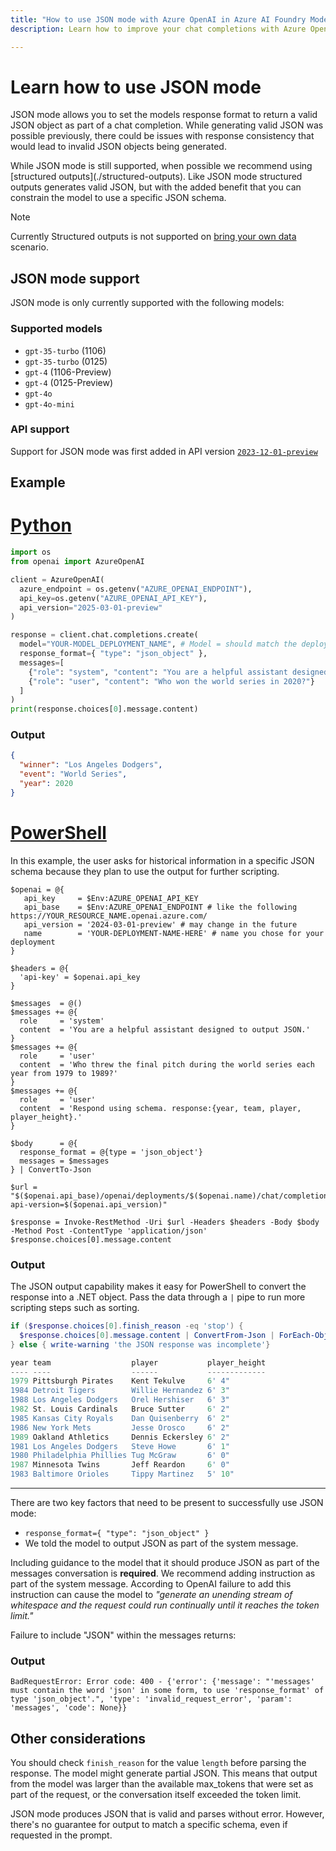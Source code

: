 ```yaml
---
title: "How to use JSON mode with Azure OpenAI in Azure AI Foundry Models"
description: Learn how to improve your chat completions with Azure OpenAI JSON mode

---
```


# Learn how to use JSON mode

JSON mode allows you to set the models response format to return a valid JSON object as part of a chat completion. While generating valid JSON was possible previously, there could be issues with response consistency that would lead to invalid JSON objects being generated.

<Note>
While JSON mode is still supported, when possible we recommend using [structured outputs](./structured-outputs). Like JSON mode structured outputs generates valid JSON, but with the added benefit that you can constrain the model to use a specific JSON schema.
</Note>

>[!NOTE]
> Currently Structured outputs is not supported on [bring your own data](../concepts/use-your-data) scenario.

## JSON mode support

JSON mode is only currently supported with the following models:

### Supported models

* `gpt-35-turbo` (1106)
* `gpt-35-turbo` (0125)
* `gpt-4` (1106-Preview)
* `gpt-4` (0125-Preview)
* `gpt-4o`
* `gpt-4o-mini`

### API support

Support for JSON mode was first added in API version [`2023-12-01-preview`](https://github.com/Azure/azure-rest-api-specs/blob/main/specification/cognitiveservices/data-plane/AzureOpenAI/inference/preview/2023-12-01-preview/inference.json)

## Example

# [Python](#tab/python)

```python
import os
from openai import AzureOpenAI

client = AzureOpenAI(
  azure_endpoint = os.getenv("AZURE_OPENAI_ENDPOINT"), 
  api_key=os.getenv("AZURE_OPENAI_API_KEY"),  
  api_version="2025-03-01-preview"
)

response = client.chat.completions.create(
  model="YOUR-MODEL_DEPLOYMENT_NAME", # Model = should match the deployment name you chose for your model deployment
  response_format={ "type": "json_object" },
  messages=[
    {"role": "system", "content": "You are a helpful assistant designed to output JSON."},
    {"role": "user", "content": "Who won the world series in 2020?"}
  ]
)
print(response.choices[0].message.content)
```

### Output

```json
{
  "winner": "Los Angeles Dodgers",
  "event": "World Series",
  "year": 2020
}
```

# [PowerShell](#tab/powershell)

In this example, the user asks for historical information in a specific JSON schema
because they plan to use the output for further scripting.

```powershell-interactive
$openai = @{
   api_key     = $Env:AZURE_OPENAI_API_KEY
   api_base    = $Env:AZURE_OPENAI_ENDPOINT # like the following https://YOUR_RESOURCE_NAME.openai.azure.com/
   api_version = '2024-03-01-preview' # may change in the future
   name        = 'YOUR-DEPLOYMENT-NAME-HERE' # name you chose for your deployment
}

$headers = @{
  'api-key' = $openai.api_key
}

$messages  = @()
$messages += @{
  role     = 'system'
  content  = 'You are a helpful assistant designed to output JSON.'
}
$messages += @{
  role     = 'user'
  content  = 'Who threw the final pitch during the world series each year from 1979 to 1989?'
}
$messages += @{
  role     = 'user'
  content  = 'Respond using schema. response:{year, team, player, player_height}.'
}

$body      = @{
  response_format = @{type = 'json_object'}
  messages = $messages
} | ConvertTo-Json

$url = "$($openai.api_base)/openai/deployments/$($openai.name)/chat/completions?api-version=$($openai.api_version)"

$response = Invoke-RestMethod -Uri $url -Headers $headers -Body $body -Method Post -ContentType 'application/json'
$response.choices[0].message.content
```

### Output

The JSON output capability makes it easy for PowerShell to convert the response into a .NET object.
Pass the data through a `|` pipe to run more scripting steps such as sorting.

```powershell
if ($response.choices[0].finish_reason -eq 'stop') {
  $response.choices[0].message.content | ConvertFrom-Json | ForEach-Object response | Sort player_height -Descending
} else { write-warning 'the JSON response was incomplete'}

year team                  player           player_height
---- ----                  ------           -------------
1979 Pittsburgh Pirates    Kent Tekulve     6' 4"
1984 Detroit Tigers        Willie Hernandez 6' 3"
1988 Los Angeles Dodgers   Orel Hershiser   6' 3"
1982 St. Louis Cardinals   Bruce Sutter     6' 2"
1985 Kansas City Royals    Dan Quisenberry  6' 2"
1986 New York Mets         Jesse Orosco     6' 2"
1989 Oakland Athletics     Dennis Eckersley 6' 2"
1981 Los Angeles Dodgers   Steve Howe       6' 1"
1980 Philadelphia Phillies Tug McGraw       6' 0"
1987 Minnesota Twins       Jeff Reardon     6' 0"
1983 Baltimore Orioles     Tippy Martinez   5' 10"
```

---

There are two key factors that need to be present to successfully use JSON mode:

- `response_format={ "type": "json_object" }`
- We told the model to output JSON as part of the system message.

Including guidance to the model that it should produce JSON as part of the messages conversation is **required**. We recommend adding instruction as part of the system message. According to OpenAI failure to add this instruction can cause the model to *"generate an unending stream of whitespace and the request could run continually until it reaches the token limit."*

Failure to include "JSON" within the messages returns:

### Output

```output
BadRequestError: Error code: 400 - {'error': {'message': "'messages' must contain the word 'json' in some form, to use 'response_format' of type 'json_object'.", 'type': 'invalid_request_error', 'param': 'messages', 'code': None}}
```

## Other considerations

You should check `finish_reason` for the value `length` before parsing the response. The model might generate partial JSON. This means that output from the model was larger than the available max_tokens that were set as part of the request, or the conversation itself exceeded the token limit.

JSON mode produces JSON that is valid and parses without error. However, there's no guarantee for
output to match a specific schema, even if requested in the prompt.
